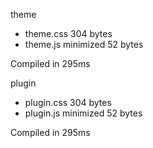 theme

 - theme.css  304 bytes
 - theme.js  minimized  52 bytes

 Compiled in 295ms

 plugin

 - plugin.css  304 bytes
 - plugin.js  minimized  52 bytes

 Compiled in 295ms

